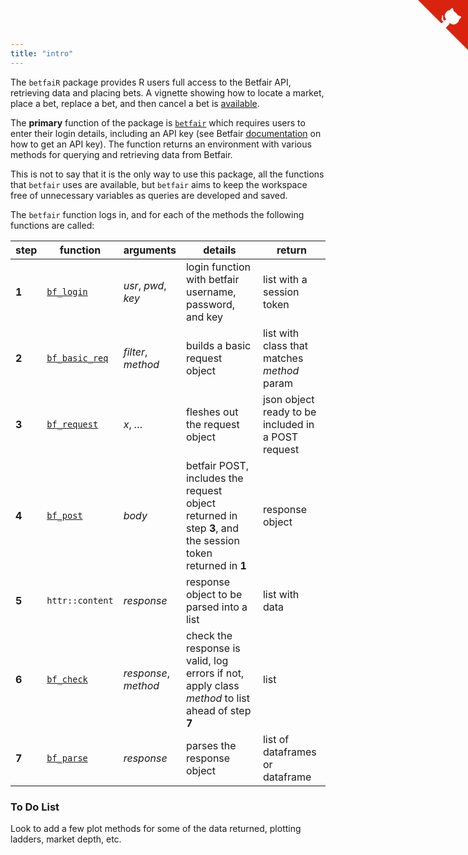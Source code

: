 ```yaml
---
title: "intro"
---
```


The `betfaiR` package provides R users full access to the Betfair API, retrieving data and placing bets.  A vignette showing how to locate a market, place a bet, replace a bet, and then cancel a bet is [available](vignette_one.html).

The **primary** function of the package is [`betfair`](betfair.html) which requires users to enter their login details, including an API key (see Betfair [documentation](https://api.developer.betfair.com/services/webapps/docs/display/1smk3cen4v3lu3yomq5qye0ni/Application+Keys) on how to get an API key).  The function returns an environment with various methods for querying and retrieving data from Betfair.

This is not to say that it is the only way to use this package, all the functions that `betfair` uses are available, but `betfair` aims to keep the workspace free of unnecessary variables as queries are developed and saved.

The `betfair` function logs in, and for each of the methods the following functions are called:

step | function | arguments | details                       | return
-----|----------|-----------|-------------------------------|-------------------
**1** | [`bf_login`](betfair_login.html) | _usr_, _pwd_, _key_ | login function with betfair username, password, and key | list with a session token
**2** | [`bf_basic_req`](request_functions.html#bf_basic_req) | _filter_, _method_ | builds a basic request object | list with class that matches _method_ param
**3** | [`bf_request`](request_functions.html#betfair_request) | _x_, _..._ | fleshes out the request object | json object ready to be included in a POST request
**4** | [`bf_post`](betfair_POST.html) | _body_ | betfair POST, includes the request object returned in step **3**, and the session token returned in **1** | response object
**5** | `httr::content` | _response_ | response object to be parsed into a list | list with data
**6** | [`bf_check`](betfair_check.html) | _response_, _method_ | check the response is valid, log errors if not, apply class _method_ to list ahead of step **7** | list
**7** | [`bf_parse`](betfair_parse.html) | _response_ | parses the response object | list of dataframes or dataframe

### To Do List

Look to add a few plot methods for some of the data returned, plotting ladders, market depth, etc.

<a href="https://github.com/durtal/betfaiR" class="github-corner"><svg width="80" height="80" viewBox="0 0 250 250" style="fill:#d9230f; color:#fcfcfc; position: absolute; top: 0; border: 0; right: 0;"><path d="M0,0 L115,115 L130,115 L142,142 L250,250 L250,0 Z"></path><path d="M128.3,109.0 C113.8,99.7 119.0,89.6 119.0,89.6 C122.0,82.7 120.5,78.6 120.5,78.6 C119.2,72.0 123.4,76.3 123.4,76.3 C127.3,80.9 125.5,87.3 125.5,87.3 C122.9,97.6 130.6,101.9 134.4,103.2" fill="currentColor" style="transform-origin: 130px 106px;" class="octo-arm"></path><path d="M115.0,115.0 C114.9,115.1 118.7,116.5 119.8,115.4 L133.7,101.6 C136.9,99.2 139.9,98.4 142.2,98.6 C133.8,88.0 127.5,74.4 143.8,58.0 C148.5,53.4 154.0,51.2 159.7,51.0 C160.3,49.4 163.2,43.6 171.4,40.1 C171.4,40.1 176.1,42.5 178.8,56.2 C183.1,58.6 187.2,61.8 190.9,65.4 C194.5,69.0 197.7,73.2 200.1,77.6 C213.8,80.2 216.3,84.9 216.3,84.9 C212.7,93.1 206.9,96.0 205.4,96.6 C205.1,102.4 203.0,107.8 198.3,112.5 C181.9,128.9 168.3,122.5 157.7,114.1 C157.9,116.9 156.7,120.9 152.7,124.9 L141.0,136.5 C139.8,137.7 141.6,141.9 141.8,141.8 Z" fill="currentColor" class="octo-body"></path></svg></a><style>.github-corner:hover .octo-arm{animation:octocat-wave 560ms ease-in-out}@keyframes octocat-wave{0%,100%{transform:rotate(0)}20%,60%{transform:rotate(-25deg)}40%,80%{transform:rotate(10deg)}}@media (max-width:500px){.github-corner:hover .octo-arm{animation:none}.github-corner .octo-arm{animation:octocat-wave 560ms ease-in-out}}</style>

